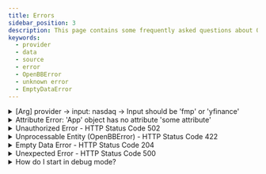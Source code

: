 ```yaml
---
title: Errors
sidebar_position: 3
description: This page contains some frequently asked questions about OpenBB Platform errors.
keywords:
  - provider
  - data
  - source
  - error
  - OpenBBError
  - unknown error
  - EmptyDataError
---
```



<HeadTitle title="Errors FAQ - FAQs | OpenBB Platform Docs" />

<details>
<summary mdxType="summary">[Arg] provider -> input: nasdaq -> Input should be 'fmp' or 'yfinance'</summary>

There could be a few reasons for this message.

1. The provider supplied is not installed, in which case install it and follow the next step.

2. The provider extension is installed, but the static assets have not been refreshed. Rebuild the static assets from the command line with:

```sh
python -c "import openbb;openbb.build()"
```

An environment variable to auto-build the static assets on import - if there are changes to the installed configuration - can be defined as:

```env
OPENBB_AUTO_BUILD="true"
```

The expected behaviour is for this to be "true" by default, however can be situations where the flag does not trigger a build.
Manually invoke the process from the command line if necessary.

3. Not every endpoint is supported by every provider. To see the coverage of commands and data providers within the current installation, use `reference` property in the app. The docstring for each function contains the same information as the code block below.

```python
from openbb import obb

path = "/index/available"

[d for d in obb.reference["paths"][path]["parameters"] if d != "standard"]
```

```sh
['cboe', 'fmp', 'tmx', 'yfinance']
```

Complete breakdowns of query and return fields by provider and endpoint are available at [docs.openbb.co/platform](https://docs.openbb.co/platform)

</details>

<details>
<summary mdxType="summary">Attribute Error: 'App' object has no attribute 'some attribute'</summary>

There could be a few reasons for this message that are similar to the issue above.

1. The extension is not installed.

- Install it and rebuild the static files (described in the item above.)

2. No installed provider extension services an endpoint within the router.

- Under these conditions, the router is excluded from the app factory.

3. The extension is installed, a provider does service the router, but the static assets have not been rebuilt.

- Rebuild the static files (described in the item above.)

</details>

<details>
<summary mdxType="summary">Unauthorized Error - HTTP Status Code 502</summary>

This error is raised when provider credentials are supplied but is invalid for the particular endpoint.

Verify your credentials, access level, and subscription status directly with the provider.

</details>

<details>
<summary mdxType="summary">Unprocessable Entity (OpenBBError) - HTTP Status Code 422</summary>

This error is raised for handled exceptions. An abbreviated traceback message will display, and the full message is enabled via debug mode.

A common reason for this error is because a required parameter was not supplied, or was an incorrect choice. It may also be raised during parsing and transformation, post-request.

</details>

<details>
<summary mdxType="summary">Empty Data Error - HTTP Status Code 204</summary>

Also a 204 status code from the API. It means that the data was returned empty but the operation was a success.

There might not be anything wrong, or it could be the result of parameter choices. In which case, widen the scope of the query to capture output.

Some sources will return bad requests with a 200 status code and no message.

If all parameter permutations are only capable of returning an empty response, please open a bug issue on [GitHub](https://github.com/OpenBB-finance/OpenBB/issues/new?assignees=&labels=type%3Abug&projects=&template=bug_report.md&title=%5BBug%5D) with the operating system and version, Python version, and the syntax responsible for the error.

</details>

<details>
<summary mdxType="summary">Unexpected Error - HTTP Status Code 500</summary>

An unhandled exception. Traceback messages are truncated unless the debug environment variable is set.

```python
import os

os.environ["OPENBB_DEBUG_MODE"] = "true"

from openbb import obb

# run the syntax that created the error and the full traceback will print to the console.
```

If the issue originates from OpenBB code, please open a bug issue on [GitHub](https://github.com/OpenBB-finance/OpenBB/issues/new?assignees=&labels=type%3Abug&projects=&template=bug_report.md&title=%5BBug%5D)

Be sure to include the contents of the traceback, the operating system and version, Python version, and the syntax responsible for the error.

</details>

<details>
<summary mdxType="summary">How do I start in debug mode?</summary>

Debug mode can be set as an environment variable, in `~/openbb_platform/.env`, as:

```env
OPENBB_DEBUG_MODE=true
```

It can be invoked for the current session only by adding this code before importing the OpenBB package.

```python
import os

os.environ["OPENBB_DEBUG_MODE"] = "true"

from openbb import obb
```

</details>
